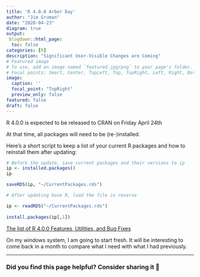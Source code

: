 ```yaml
---
title: 'R 4.0.0 Arbor Day'
author: "Jim Gruman"
date: "2020-04-23"
diagram: true
output: 
 blogdown::html_page:
  toc: false
categories: [R]
description: "Significant User-Visible Changes are Coming" 
# Featured image
# To use, add an image named `featured.jpg/png` to your page's folder.
# Focal points: Smart, Center, TopLeft, Top, TopRight, Left, Right, BottomLeft, Bottom, BottomRight.
image: 
  caption: ''
  focal_point: "TopRight"
  preview_only: false
featured: false
draft: false
---
```


R 4.0.0 is expected to be released to CRAN on Friday April 24th

At that time, all packages will need to be (re-)installed.

Here's a short script to keep a list of your current R packages and how to reinstall them after updating:

```r
# Before the update, save current packages and their versions to ip
ip <- installed.packages()
ip

saveRDS(ip, "~/CurrentPackages.rds")
```

```r
# After updating base R, load the file in reverse

ip <- readRDS("~/CurrentPackages.rds")
 
install.packages(ip[,1])

```

[The list of R 4.0.0 Features, Utilities, and Bug Fixes](https://stat.ethz.ch/R-manual/R-devel/doc/html/NEWS.html)

On my windows system, I am going to start fresh. It will be interesting to come back in a month to compare what I need with what I had previously.

----

### Did you find this page helpful? Consider sharing it 🙌


